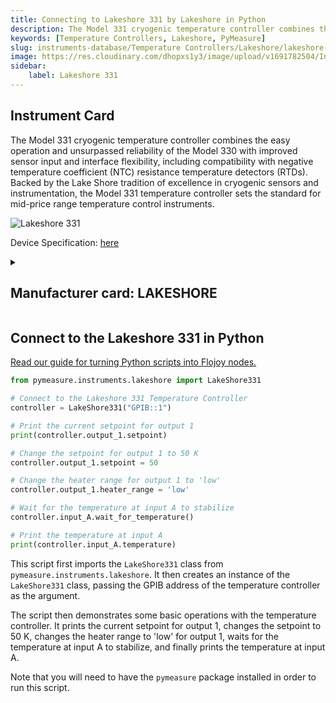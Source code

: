 ```yaml
---
title: Connecting to Lakeshore 331 by Lakeshore in Python
description: The Model 331 cryogenic temperature controller combines the easy operation and unsurpassed reliability of the Model 330 with improved sensor input and interface flexibility, including compatibility with negative temperature coefficient (NTC) resistance temperature detectors (RTDs). Backed by the Lake Shore tradition of excellence in cryogenic sensors and instrumentation, the Model 331 temperature controller sets the standard for mid-price range temperature control instruments.
keywords: [Temperature Controllers, Lakeshore, PyMeasure] 
slug: instruments-database/Temperature Controllers/Lakeshore/lakeshore-331 
image: https://res.cloudinary.com/dhopxs1y3/image/upload/v1691782504/Instruments/Temperature%20Controllers/Lakeshore-331/Lakeshore-331.png
sidebar:
    label: Lakeshore 331 
---
```



## Instrument Card

The Model 331 cryogenic temperature controller combines the easy operation and unsurpassed reliability of the Model 330 with improved sensor input and interface flexibility, including compatibility with negative temperature coefficient (NTC) resistance temperature detectors (RTDs). Backed by the Lake Shore tradition of excellence in cryogenic sensors and instrumentation, the Model 331 temperature controller sets the standard for mid-price range temperature control instruments.

![Lakeshore 331](https://res.cloudinary.com/dhopxs1y3/image/upload/v1691782504/Instruments/Temperature%20Controllers/Lakeshore-331/Lakeshore-331.png)

Device Specification: [here](https://www.lakeshore.com/docs/default-source/product-downloads/catalog/lstc_331_l.pdf?sfvrsn=5d8525f8_1)

<details style={{ marginTop: "15px"}}>
<summary><h2 style={{display:'inline'}}>Manufacturer card: LAKESHORE</h2></summary>

![LAKESHORE](https://res.cloudinary.com/dhopxs1y3/image/upload/v1692813206/Instruments/Vendor%20Logos/Lakeshore_Cryotronics.png)

Supporting advanced scientific research, Lake Shore is a leading global innovator in measurement and control solutions.

- Headquarters: Westerville, Ohio, USA
- Yearly Revenue (millions, USD): 21.4
- Vendor Website: [here](https://www.lakeshore.com/home)

</details>


<FeaturedInstrumentVideo category="TEMPERATURE_CONTROLLERS" />

## Connect to the Lakeshore 331 in Python

[Read our guide for turning Python scripts into Flojoy nodes.](https://docs.flojoy.ai/contribution/blocks/custom-flojoy-block/)



<Tabs>
<TabItem value="Flojoy" label="Flojoy" className="flojoy-instrument-tabs">

<SectionsCard category="TEMPERATURE_CONTROLLERS" manufacturer="Lakeshore"></SectionsCard>

</TabItem>
<TabItem value="PyMeasure" label="PyMeasure">


```python
from pymeasure.instruments.lakeshore import LakeShore331

# Connect to the Lakeshore 331 Temperature Controller
controller = LakeShore331("GPIB::1")

# Print the current setpoint for output 1
print(controller.output_1.setpoint)

# Change the setpoint for output 1 to 50 K
controller.output_1.setpoint = 50

# Change the heater range for output 1 to 'low'
controller.output_1.heater_range = 'low'

# Wait for the temperature at input A to stabilize
controller.input_A.wait_for_temperature()

# Print the temperature at input A
print(controller.input_A.temperature)
```

This script first imports the `LakeShore331` class from `pymeasure.instruments.lakeshore`. It then creates an instance of the `LakeShore331` class, passing the GPIB address of the temperature controller as the argument.

The script then demonstrates some basic operations with the temperature controller. It prints the current setpoint for output 1, changes the setpoint to 50 K, changes the heater range to 'low' for output 1, waits for the temperature at input A to stabilize, and finally prints the temperature at input A.

Note that you will need to have the `pymeasure` package installed in order to run this script.

</TabItem>
</Tabs>